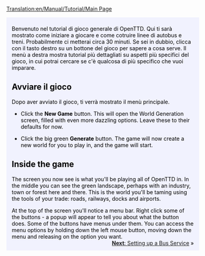 [[Translation:en/Manual/Tutorial/Main Page]]
{{it/Traduzione|en/Manual/Tutorial/Main Page|5}}

{{en/Tabs|5|1
|it/Manual/Tutorial/Tutorial|1. Inizio<!--
-->|it/Manual/Tutorial/Autobus|2. Autobus<!--
-->|it/Manual/Tutorial/Treni|3. Treni<!--
-->|it/Manual/Tutorial/Aeroplani|4. Aeroplani<!--
-->|it/Tutorial/Conclusione|5. Conclusione}}
<div style="padding:.5em 1em 1em 1em; border-top:none; background-color:#f1f2fe; color:#000;">
{{it/Manual/Tutorial/Tutorial}}
Benvenuto nel tutorial di gioco generale di OpenTTD. Qui ti sarà mostrato come iniziare a giocare e come cotruire linee di autobus e treni.  Probabilmente ci metterai circa 30 minuti. Se sei in dubbio, clicca con il tasto destro su un bottone del gioco per sapere a cosa serve.  Il menù a destra mostra tutorial più dettagliati su aspetti più specifici del gioco, in cui potrai cercare se c'è qualcosa di più specifico che vuoi imparare.
==Avviare il gioco==
{{en/Phototable|[[File:en/Manual/Main menu new game.png|Main menu]]|Menù principale di OpenTTD|center}}
Dopo aver avviato il gioco, ti verrà mostrato il menù principale.


*Click the '''New Game''' button. This will open the World Generation screen, filled with even more dazzling options. Leave these to their defaults for now.
{{en/Phototable|[[File:en/Manual/Worldgenerationdialog.png|World Generation dialog]]|The World Generation dialog. The four images at the top allow you to change the climate. We'll leave all options the way they are for this tutorial.|center}}

*Click the big green '''Generate''' button. The game will now create a new world for you to play in, and the game will start.

==Inside the game==
{{en/Phototable|[[File:en/Manual/Tutorial/Aftergamestart.png|after the start]]|Right after the start of a new game.|right}}
The screen you now see is what you'll be playing all of OpenTTD in. In the middle you can see the green landscape, perhaps with an industry, town or forest here and there. This is the world you'll be taming using the tools of your trade: roads, railways, docks and airports. 

At the top of the screen you'll notice a menu bar. Right click some of the buttons - a popup will appear to tell you about what the button does. Some of the buttons have menus under them. You can access the menu options by holding down the left mouse button, moving down the menu and releasing on the option you want.
<br style="clear:both;">
<span style="float: right">[[en/Manual/Tutorial/Buses|'''Next''': Setting up a Bus Service]] &raquo;</span>
</div>